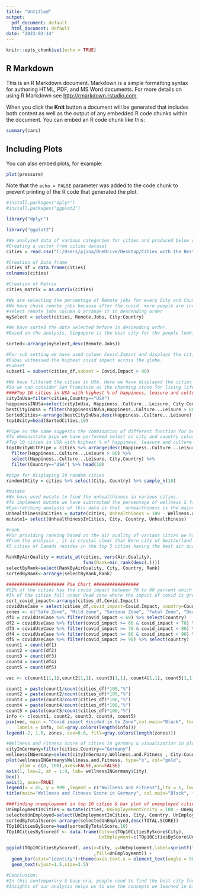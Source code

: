 ```yaml
---
title: "Untitled"
output:
  pdf_document: default
  html_document: default
date: "2023-02-14"
---
```


```r
knitr::opts_chunk$set(echo = TRUE)
```

## R Markdown

This is an R Markdown document. Markdown is a simple formatting syntax for authoring HTML, PDF, and MS Word documents. For more details on using R Markdown see <http://rmarkdown.rstudio.com>.

When you click the **Knit** button a document will be generated that includes both content as well as the output of any embedded R code chunks within the document. You can embed an R code chunk like this:

```r
summary(cars)
```

## Including Plots

You can also embed plots, for example:

```r
plot(pressure)
```

Note that the `echo = FALSE` parameter was added to the code chunk to prevent printing of the R code that generated the plot.
```r
#install.packages("dplyr")
#install.packages("ggplot2")
```
```r
library("dplyr")
```
```r
library("ggplot2")
```
```r
#We analyzed data of various categories for cities and produced below observations to discover the best cities for living 
#Creating a vector from cities dataset
cities = read.csv("C:/Users/pjina/OneDrive/Desktop/Cities with the Best Work-Life Balance 2022.csv")
```
```r
#Creation of Data frame
cities_df = data.frame(cities)
colnames(cities)
```
```r
#Creation of Matrix
cities_matrix = as.matrix(cities)
```
```r
#We are selecting the percentage of Remote jobs for every City and Country.
#We have chose remote jobs because after the covid  more people are inclined towards the remote jobs.
#select remote jobs column & arrange it in descending order
mySelect = select(cities, Remote.Jobs, City:Country)

#We have sorted the data selected before in descending order.
#Based on the analysis, Singapore is the best city for the people looking to work remotely as it has the highest percentage of remote jobs.

sorted<-arrange(mySelect,desc(Remote.Jobs))

```
```r
#For sub setting we have used column Covid.Impact and displays the cities which have covid impact greater than 90% .
#Dubai witnessed the highest covid impact across the globe.
#Subset
subset1 = subset(cities_df,subset = Covid.Impact > 90)
```
```r
#We have filtered the cities in USA. Here we have displayed the cities with Happiness percentage greater than 80.
#So we can consider San Francisco as the charming stone for living life with happiness by indulging in cultural & leisure activities
####Top 10 cities in USA with highest % of happiness, leasure and culture###
cityInUsa=filter(cities,Country=="USA")
happinessINUSa=select(cityInUsa, Happiness..Culture...Leisure, City:Country)
bestCityInUsa = filter(happinessINUSa,Happiness..Culture...Leisure > 80)
SortedCities<-arrange(bestCityInUsa,desc(Happiness..Culture...Leisure))
top10city=head(SortedCities,10)
```
```r
#Pipe as the name suggests the combination of different function for better analysis.
#To demonstrate pipe we have performed select on city and country columns with the sample function to display 10 random cities.
#Top 10 cities in USA with highest % of happiness, leasure and culture using Pipe
top10cityWithPipe = cities %>% arrange(desc(Happiness..Culture...Leisure)) %>% 
  filter(Happiness..Culture...Leisure > 80) %>% 
  select(Happiness..Culture...Leisure, City,Country) %>% 
  filter(Country=="USA") %>% head(10)
```
```r
#pipe for displaying 10 random cities
random10City = cities %>% select(City, Country) %>% sample_n(10)
```
```r
#mutate
#We have used mutate to find the unhealthiness in various cities.
#To implement mutate we have subtracted the percentage of wellness & fitness column from 100 and  stored it in unhelthinessInCIties column.
#Eye-catching analysis of this data is that  unhealthiness is the major concern for the Oslo city even though having 100% healthcare facilities.
UnhealthinessInCities = mutate(cities, Unhealthiness = 100 - Wellness.and.Fitness)
mutate1= select(UnhealthinessInCities, City, Country, Unhealthiness)
```

```r
#rank
#For providing ranking based on the air quality of various cities we have used rank. 
#From the analysis , it is crystal clear that Bern city of Switzerland has the best air quality in the world.
#3 cities of Canada resides in the top 5 cities having the best air quality .

RankByAirQuality = mutate_at(cities, vars(Air.Quality), 
                             funs(Rank=min_rank(desc(.))))
selectByRank=select(RankByAirQuality, City, Country, Rank)
sortedByRank<-arrange(selectByRank,Rank)
```
```r
###################### Pie Chart #################
#52% of the cities has the covid impact between 70 to 80 percent which we considered as a Serious Zone.
#3% of the cities fall under dead zone where the impact of covid is greater than 90%.
sort_covid_impact<-arrange(cities_df,Covid.Impact)
covidUseCase = select(cities_df,covid_impact=Covid.Impact, country=Country)
zones <- c("Safe Zone", "Mild zone", "Serious Zone", "Fatal Zone", "Dead Zone")
df1 = covidUseCase %>% filter(covid_impact < 60) %>% select(country) 
df2 = covidUseCase %>% filter(covid_impact >= 60 & covid_impact < 70) %>% select(country)
df3 = covidUseCase %>% filter(covid_impact >= 70 & covid_impact < 80) %>% select(country)
df4 = covidUseCase %>% filter(covid_impact >= 80 & covid_impact < 90) %>% select(country)
df5 = covidUseCase %>% filter(covid_impact >= 90) %>% select(country)
count1 = count(df1)
count2 = count(df2)
count3 = count(df3)
count4 = count(df4)
count5 = count(df5)

vec <- c(count1[1,1],count2[1,1], count3[1,1], count4[1,1], count5[1,1])

count1 = paste(count1/count(cities_df)*100,"%")
count2 = paste(count2/count(cities_df)*100,"%")
count3 = paste(count3/count(cities_df)*100,"%")
count4 = paste(count4/count(cities_df)*100,"%")
count5 = paste(count5/count(cities_df)*100,"%")
info <- c(count1, count2, count3, count4, count5)
pie(vec, main = "Covid impact divided in to Zone",col.main="Black", font.main=4, 
    labels = info, col=gray.colors(length(info)))
legend(-2, 1.0, zones, cex=0.6, fill=gray.colors(length(zones)))
```
```r
#Wellness and Fitness Score of cities in germany & visualization in plot chart#
cityInGermany=filter(cities,Country=="Germany")
wellnessINGermany=select(cityInGermany,Wellness.and.Fitness , City:Country)
plot(wellnessINGermany$Wellness.and.Fitness, type="o", col="gold",
     ylim = c(0, 100),axes=FALSE,ann=FALSE)
axis(1, las=2, at = 1:9, lab= wellnessINGermany$City)
box()
axis(2, axes=TRUE)
legend(x = 45, y = 999 ,legend = c("Wwllness and Fitness"),lty = 1, lwd = 1, fill=c(4))
title(main="Wellness and Fitness Score in Germany", col.main="Black", font.main=4)
```
```r
###finding unemployment in top 10 cities & bar plot of unemployed cities#
UnEmploymentInCities = mutate(cities, UnEmployeMentIncity = 100 - Unemployment)
selectedUnEmployed=select(UnEmploymentInCities, City, Country, UnEmployeMentIncity,TOTAL.SCORE)
sortedByTotalScore<-arrange(selectedUnEmployed,desc(TOTAL.SCORE))
TOp10CitiesByScore=head(sortedByTotalScore,10)
TOp10CitiesByScoredf <- data.frame(City=c(TOp10CitiesByScore$City),
                                   UnEmployment=c(TOp10CitiesByScore$UnEmployeMentIncity))

ggplot(TOp10CitiesByScoredf, aes(x=City, y=UnEmployment,label=sprintf("%0.2f", round(UnEmployment, digits = 2))
                                 ,fill=UnEmployment)) +
  geom_bar(stat="identity")+theme(axis.text.x = element_text(angle = 90, hjust = 1))+
  geom_text(vjust=1.5,size=3.5)

```

```r
#Conclusion:
#In this contemporary & busy era, people need to find the best city for living based on various categories.
#Insights of our analysis helps us to use the concepts we learned in big data 2 subject and demonstrate it for getting some real life solutions and data analytical skills. 

```



